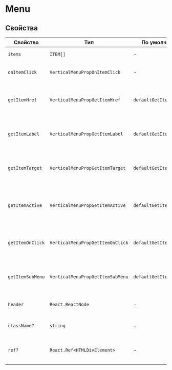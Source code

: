 # Menu

## Свойства

| Свойство         | Тип                              | По умолчанию            | Описание                                                                                                                   |
| ---------------- | -------------------------------- | ----------------------- | -------------------------------------------------------------------------------------------------------------------------- |
| `items`          | `ITEM[]`                         | -                       | Элементы (см. [VerticalMenu](/?path=/docs/components-verticalmenu--playground))                                            |
| `onItemClick`    | `VerticalMenuPropOnItemClick`    | -                       | Функция клика по элементу (см. [VerticalMenu](/?path=/docs/components-verticalmenu--playground))                           |
| `getItemHref`    | `VerticalMenuPropGetItemHref`    | `defaultGetItemHref`    | Функция для определения `href` элемента (см. [VerticalMenu](/?path=/docs/components-verticalmenu--playground))             |
| `getItemLabel`   | `VerticalMenuPropGetItemLabel`   | `defaultGetItemLabel`   | Функция для определения заголовка элемента (см. [VerticalMenu](/?path=/docs/components-verticalmenu--playground))          |
| `getItemTarget`  | `VerticalMenuPropGetItemTarget`  | `defaultGetItemTarget`  | Функция для определения `target` элемента (см. [VerticalMenu](/?path=/docs/components-verticalmenu--playground))           |
| `getItemActive`  | `VerticalMenuPropGetItemActive`  | `defaultGetItemActive`  | Функция для определения статуса активности элемента (см. [VerticalMenu](/?path=/docs/components-verticalmenu--playground)) |
| `getItemOnClick` | `VerticalMenuPropGetItemOnClick` | `defaultGetItemOnClick` | Функция для определения функции клика элемента (см. [VerticalMenu](/?path=/docs/components-verticalmenu--playground))      |
| `getItemSubMenu` | `VerticalMenuPropGetItemSubMenu` | `defaultGetItemSubMenu` | Функция для определения подменю элемента (см. [VerticalMenu](/?path=/docs/components-verticalmenu--playground))            |
| `header`         | `React.ReactNode`                | -                       | Шапка меню (см. [VerticalMenu](/?path=/docs/components-verticalmenu--playground))                                          |
| `className?`     | `string`                         | -                       | Дополнительный класс (см. [VerticalMenu](/?path=/docs/components-verticalmenu--playground))                                |
| `ref?`           | `React.Ref<HTMLDivElement>`      | -                       | Ссылка на корневой DOM-элемент (см. [VerticalMenu](/?path=/docs/components-verticalmenu--playground))                      |
